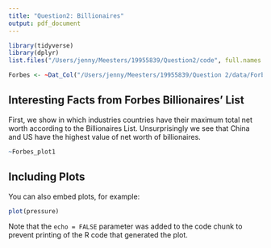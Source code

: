 ```yaml
---
title: "Question2: Billionaires"
output: pdf_document
---
```


```r
library(tidyverse)
library(dplyr)
list.files("/Users/jenny/Meesters/19955839/Question2/code", full.names = T, recursive = T) %>% as.list() %>% walk(~source(.))

Forbes <- ~Dat_Col("/Users/jenny/Meesters/19955839/Question 2/data/Forbes")
```

## Interesting Facts from Forbes Billionaires' List


First, we show in which industries countries have their maximum total net worth according to the Billionaires List. Unsurprisingly we see that China and US have the highest value of net worth of billionaires. 
```r
~Forbes_plot1
```


## Including Plots

You can also embed plots, for example:

```r
plot(pressure)
```

Note that the `echo = FALSE` parameter was added to the code chunk to prevent printing of the R code that generated the plot.
